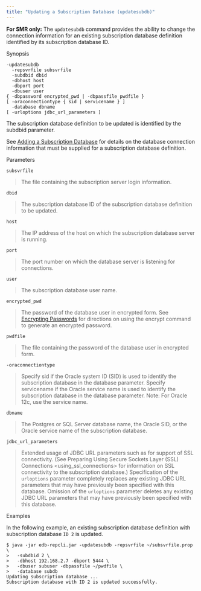 ```yaml
---
title: "Updating a Subscription Database (updatesubdb)"
---
```


<div id="updating_subscription_database_cli" class="registered_link"></div>

**For SMR only:** The `updatesubdb` command provides the ability to change the connection information for an existing subscription database definition identified by its subscription database ID.

Synopsis

```text
-updatesubdb
  -repsvrfile subsvrfile
  -subdbid dbid
  -dbhost host
  -dbport port
  -dbuser user
{ -dbpassword encrypted_pwd | -dbpassfile pwdfile }
[ -oraconnectiontype { sid | servicename } ]
  -database dbname
[ -urloptions jdbc_url_parameters ]
```

The subscription database definition to be updated is identified by the subdbid parameter.

See [Adding a Subscription Database](../../05_smr_operation/03_creating_subscription/02_adding_subscription_database/#adding_subscription_database) for details on the database connection information that must be supplied for a subscription database definition.

Parameters

`subsvrfile`

> The file containing the subscription server login information.

`dbid`

> The subscription database ID of the subscription database definition to be updated.

`host`

> The IP address of the host on which the subscription database server is running.

`port`

> The port number on which the database server is listening for connections.

`user`

> The subscription database user name.

`encrypted_pwd`

> The password of the database user in encrypted form. See [Encrypting Passwords](04_encrypt_password/#encrypt_password) for directions on using the encrypt command to generate an encrypted password.

`pwdfile`

> The file containing the password of the database user in encrypted form.

`-oraconnectiontype`

> Specify sid if the Oracle system ID (SID) is used to identify the subscription database in the database parameter. Specify servicename if the Oracle service name is used to identify the subscription database in the database parameter. Note: For Oracle 12c, use the service name.

`dbname`

> The Postgres or SQL Server database name, the Oracle SID, or the Oracle service name of the subscription database.

`jdbc_url_parameters`

> Extended usage of JDBC URL parameters such as for support of SSL connectivity. (See <span class="title-ref">Preparing Using Secure Sockets Layer (SSL) Connections &lt;using_ssl_connections></span> for information on SSL connectivity to the subscription database.) Specification of the `urloptions` parameter completely replaces any existing JDBC URL parameters that may have previously been specified with this database. Omission of the `urloptions` parameter deletes any existing JDBC URL parameters that may have previously been specified with this database.

Examples

In the following example, an existing subscription database definition with subscription database `ID 2` is updated.

```text
$ java -jar edb-repcli.jar -updatesubdb -repsvrfile ~/subsvrfile.prop \
>   -subdbid 2 \
>   -dbhost 192.168.2.7 -dbport 5444 \
>   -dbuser subuser -dbpassfile ~/pwdfile \
>   -database subdb
Updating subscription database ...
Subscription database with ID 2 is updated successfully.
```
